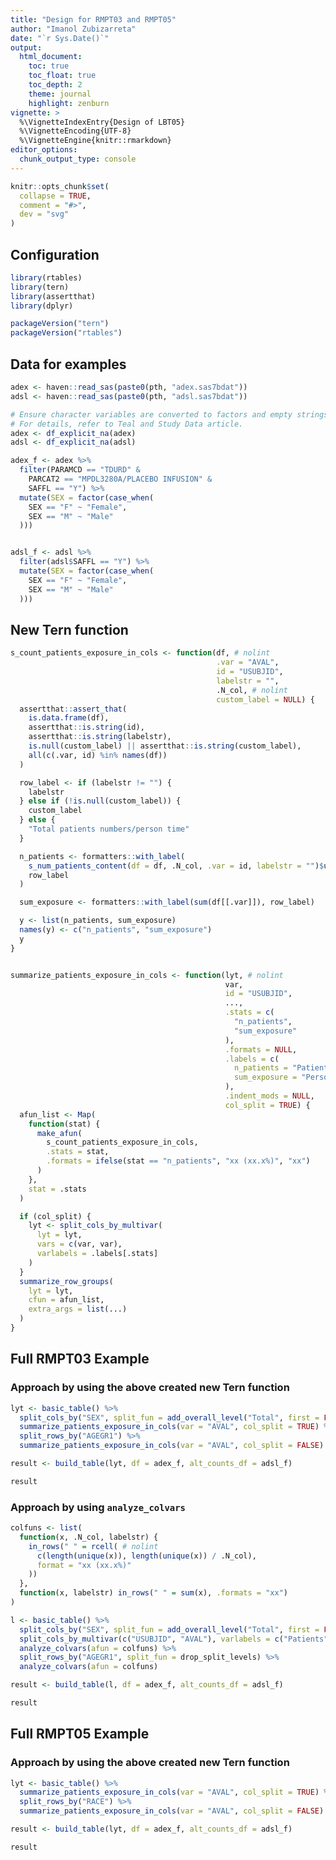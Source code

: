 ```yaml
---
title: "Design for RMPT03 and RMPT05"
author: "Imanol Zubizarreta"
date: "`r Sys.Date()`"
output:
  html_document:
    toc: true
    toc_float: true
    toc_depth: 2
    theme: journal
    highlight: zenburn
vignette: >
  %\VignetteIndexEntry{Design of LBT05}
  %\VignetteEncoding{UTF-8}
  %\VignetteEngine{knitr::rmarkdown}
editor_options:
  chunk_output_type: console
---
```


```r
knitr::opts_chunk$set(
  collapse = TRUE,
  comment = "#>",
  dev = "svg"
)
```

## Configuration

```r
library(rtables)
library(tern)
library(assertthat)
library(dplyr)

packageVersion("tern")
packageVersion("rtables")
```


## Data for examples

```r
adex <- haven::read_sas(paste0(pth, "adex.sas7bdat"))
adsl <- haven::read_sas(paste0(pth, "adsl.sas7bdat"))

# Ensure character variables are converted to factors and empty strings and NAs are explicit missing levels.
# For details, refer to Teal and Study Data article.
adex <- df_explicit_na(adex)
adsl <- df_explicit_na(adsl)

adex_f <- adex %>%
  filter(PARAMCD == "TDURD" &
    PARCAT2 == "MPDL3280A/PLACEBO INFUSION" &
    SAFFL == "Y") %>%
  mutate(SEX = factor(case_when(
    SEX == "F" ~ "Female",
    SEX == "M" ~ "Male"
  )))


adsl_f <- adsl %>%
  filter(adsl$SAFFL == "Y") %>%
  mutate(SEX = factor(case_when(
    SEX == "F" ~ "Female",
    SEX == "M" ~ "Male"
  )))
```


## New Tern function

```r

s_count_patients_exposure_in_cols <- function(df, # nolint
                                              .var = "AVAL",
                                              id = "USUBJID",
                                              labelstr = "",
                                              .N_col, # nolint
                                              custom_label = NULL) {
  assertthat::assert_that(
    is.data.frame(df),
    assertthat::is.string(id),
    assertthat::is.string(labelstr),
    is.null(custom_label) || assertthat::is.string(custom_label),
    all(c(.var, id) %in% names(df))
  )

  row_label <- if (labelstr != "") {
    labelstr
  } else if (!is.null(custom_label)) {
    custom_label
  } else {
    "Total patients numbers/person time"
  }

  n_patients <- formatters::with_label(
    s_num_patients_content(df = df, .N_col, .var = id, labelstr = "")$unique,
    row_label
  )

  sum_exposure <- formatters::with_label(sum(df[[.var]]), row_label)

  y <- list(n_patients, sum_exposure)
  names(y) <- c("n_patients", "sum_exposure")
  y
}


summarize_patients_exposure_in_cols <- function(lyt, # nolint
                                                var,
                                                id = "USUBJID",
                                                ...,
                                                .stats = c(
                                                  "n_patients",
                                                  "sum_exposure"
                                                ),
                                                .formats = NULL,
                                                .labels = c(
                                                  n_patients = "Patients",
                                                  sum_exposure = "Person time"
                                                ),
                                                .indent_mods = NULL,
                                                col_split = TRUE) {
  afun_list <- Map(
    function(stat) {
      make_afun(
        s_count_patients_exposure_in_cols,
        .stats = stat,
        .formats = ifelse(stat == "n_patients", "xx (xx.x%)", "xx")
      )
    },
    stat = .stats
  )

  if (col_split) {
    lyt <- split_cols_by_multivar(
      lyt = lyt,
      vars = c(var, var),
      varlabels = .labels[.stats]
    )
  }
  summarize_row_groups(
    lyt = lyt,
    cfun = afun_list,
    extra_args = list(...)
  )
}
```


## Full RMPT03 Example

### Approach by using the above created new Tern function

```r
lyt <- basic_table() %>%
  split_cols_by("SEX", split_fun = add_overall_level("Total", first = FALSE)) %>%
  summarize_patients_exposure_in_cols(var = "AVAL", col_split = TRUE) %>%
  split_rows_by("AGEGR1") %>%
  summarize_patients_exposure_in_cols(var = "AVAL", col_split = FALSE)

result <- build_table(lyt, df = adex_f, alt_counts_df = adsl_f)

result
```



### Approach by using `analyze_colvars`

``` r
colfuns <- list(
  function(x, .N_col, labelstr) {
    in_rows(" " = rcell( # nolint
      c(length(unique(x)), length(unique(x)) / .N_col),
      format = "xx (xx.x%)"
    ))
  },
  function(x, labelstr) in_rows(" " = sum(x), .formats = "xx")
)

l <- basic_table() %>%
  split_cols_by("SEX", split_fun = add_overall_level("Total", first = FALSE)) %>%
  split_cols_by_multivar(c("USUBJID", "AVAL"), varlabels = c("Patients", "Person time")) %>%
  analyze_colvars(afun = colfuns) %>%
  split_rows_by("AGEGR1", split_fun = drop_split_levels) %>%
  analyze_colvars(afun = colfuns)

result <- build_table(l, df = adex_f, alt_counts_df = adsl_f)

result
```

## Full RMPT05 Example

### Approach by using the above created new Tern function

```r
lyt <- basic_table() %>%
  summarize_patients_exposure_in_cols(var = "AVAL", col_split = TRUE) %>%
  split_rows_by("RACE") %>%
  summarize_patients_exposure_in_cols(var = "AVAL", col_split = FALSE)

result <- build_table(lyt, df = adex_f, alt_counts_df = adsl_f)

result
```
